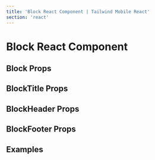 ```yaml
---
title: 'Block React Component | Tailwind Mobile React'
section: 'react'
---
```



# Block React Component

## Block Props

<BlockProps />

## BlockTitle Props

<BlockTitleProps />

## BlockHeader Props

<BlockHeaderProps />

## BlockFooter Props

<BlockFooterProps />

## Examples

<ExamplePreview
  fileName="ContentBlock.jsx"
  source={BlockExample}
  url="#/content-block"
/>
